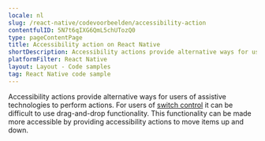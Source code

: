 ```yaml
---
locale: nl
slug: /react-native/codevoorbeelden/accessibility-action
contentfulID: 5N7t6qIXG6QmL5chUTozQ0
type: pageContentPage
title: Accessibility action on React Native
shortDescription: Accessibility actions provide alternative ways for users of assistive technologies to perform actions.
platformFilter: React Native
layout: Layout - Code samples
tag: React Native code sample
---
```


Accessibility actions provide alternative ways for users of assistive technologies to perform actions. For users of [switch control](https://beta.appt.org/en/docs/ios/features/switch-control) it can be difficult to use drag-and-drop functionality. This functionality can be made more accessible by providing accessibility actions to move items up and down.

<CodeSample id="accessibility-action" locale="nl" platform="react native"/>